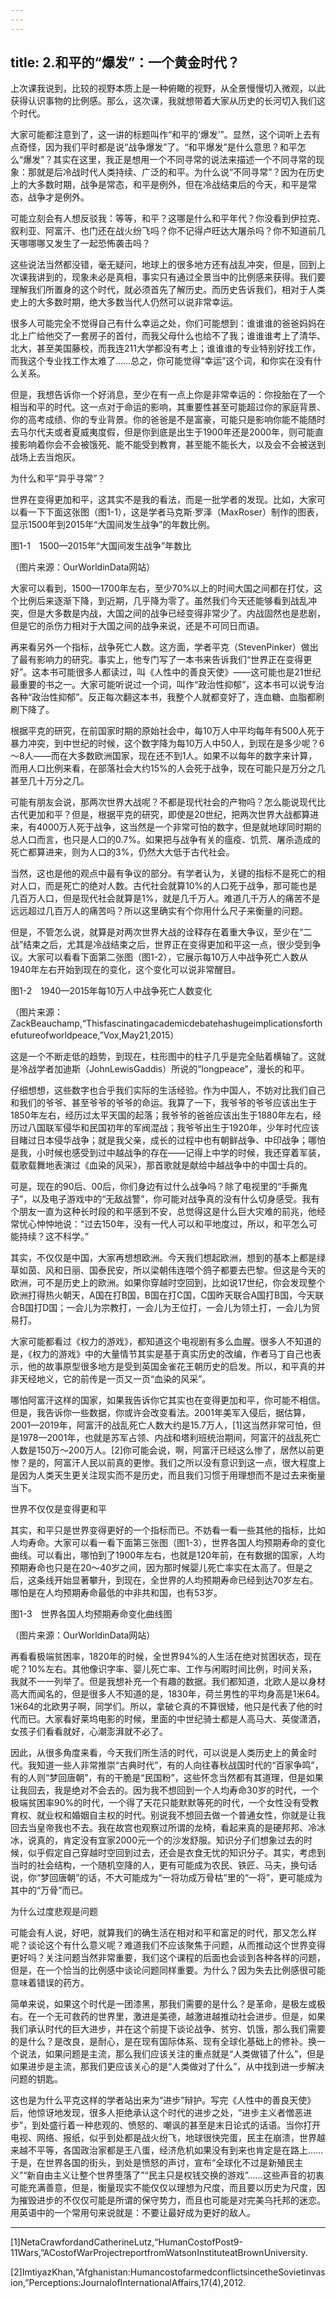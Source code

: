 ```yaml
---
---
---
```

title: 2.和平的“爆发”：一个黄金时代？
---





上次课我说到，比较的视野本质上是一种俯瞰的视野，从全景慢慢切入微观，以此获得认识事物的比例感。那么，这次课，我就想带着大家从历史的长河切入我们这个时代。

大家可能都注意到了，这一讲的标题叫作“和平的‘爆发’”。显然，这个词听上去有点奇怪，因为我们平时都是说“战争爆发”了。“和平爆发”是什么意思？和平怎么“爆发”？其实在这里，我正是想用一个不同寻常的说法来描述一个不同寻常的现象：那就是后冷战时代人类持续、广泛的和平。为什么说“不同寻常”？因为在历史上的大多数时期，战争是常态，和平是例外，但在冷战结束后的今天，和平是常态，战争才是例外。

可能立刻会有人想反驳我：等等，和平？这哪是什么和平年代？你没看到伊拉克、叙利亚、阿富汗、也门还在战火纷飞吗？你不记得卢旺达大屠杀吗？你不知道前几天哪哪哪又发生了一起恐怖袭击吗？

这些说法当然都没错，毫无疑问，地球上的很多地方还有战乱冲突，但是，回到上次课我讲到的，现象未必是真相，事实只有通过全景当中的比例感来获得。我们要理解我们所置身的这个时代，就必须首先了解历史。而历史告诉我们，相对于人类史上的大多数时期，绝大多数当代人仍然可以说非常幸运。

很多人可能完全不觉得自己有什么幸运之处，你们可能想到：谁谁谁的爸爸妈妈在北上广给他交了一套房子的首付，而我父母什么也给不了我；谁谁谁考上了清华、北大，甚至美国藤校，而我连211大学都没有考上；谁谁谁的专业特别好找工作，而我这个专业找工作太难了……总之，你可能觉得“幸运”这个词，和你实在没有什么关系。

但是，我想告诉你一个好消息，至少在有一点上你是非常幸运的：你投胎在了一个相当和平的时代。这一点对于命运的影响，其重要性甚至可能超过你的家庭背景、你的高考成绩、你的专业背景。你的爸爸是不是富豪，可能只是影响你能不能随时去马尔代夫或者夏威夷度假，但是你到底是出生于1900年还是2000年，则可能直接影响着你会不会被饿死、能不能受到教育，甚至能不能长大，以及会不会被送到战场上去当炮灰。


为什么和平“异乎寻常”？


世界在变得更加和平，这其实不是我的看法，而是一批学者的发现。比如，大家可以看一下下面这张图（图1-1），这是学者马克斯·罗泽（MaxRoser）制作的图表，显示1500年到2015年“大国间发生战争”的年数比例。



图1-1　1500—2015年“大国间发生战争”年数比

（图片来源：OurWorldinData网站）

大家可以看到，1500—1700年左右，至少70%以上的时间大国之间都在打仗，这个比例后来逐渐下降，到近期，几乎降为零了。虽然我们今天还能够看到战乱冲突，但是大多数是内战，大国之间的战争已经变得非常少了。内战固然也是悲剧，但是它的杀伤力相对于大国之间的战争来说，还是不可同日而语。

再来看另外一个指标，战争死亡人数。这方面，学者平克（StevenPinker）做出了最有影响力的研究。事实上，他专门写了一本书来告诉我们“世界正在变得更好”。这本书可能很多人都读过，叫《人性中的善良天使》——这可能也是21世纪最重要的书之一。大家可能听说过一个词，叫作“政治性抑郁”，这本书可以说专治各种“政治性抑郁”。反正每次翻这本书，我整个人就都变好了，连血糖、血脂都刷刷下降了。

根据平克的研究，在前国家时期的原始社会中，每10万人中平均每年有500人死于暴力冲突，到中世纪的时候，这个数字降为每10万人中50人，到现在是多少呢？6～8人——而在大多数欧洲国家，现在还不到1人。如果不以每年的数字来计算，而用人口比例来看，在部落社会大约15%的人会死于战争，现在可能只是万分之几甚至几十万分之几。

可能有朋友会说，那两次世界大战呢？不都是现代社会的产物吗？怎么能说现代比古代更加和平？但是，根据平克的研究，即使是20世纪，把两次世界大战都算进来，有4000万人死于战争，这当然是一个非常可怕的数字，但是就地球同时期的总人口而言，也只是人口的0.7%。如果把与战争有关的瘟疫、饥荒、屠杀造成的死亡都算进来，则为人口的3%，仍然大大低于古代社会。

当然，这也是他的观点中最有争议的部分。有学者认为，关键的指标不是死亡的相对人口，而是死亡的绝对人数。古代社会就算10%的人口死于战争，那可能也是几百万人口，但是现代社会就算是1%，就是几千万人。难道几千万人的痛苦不是远远超过几百万人的痛苦吗？所以这里确实有个你用什么尺子来衡量的问题。

但是，不管怎么说，就算是对两次世界大战的诠释存在着重大争议，至少在“二战”结束之后，尤其是冷战结束之后，世界正在变得更加和平这一点，很少受到争议。大家可以看看下面第二张图（图1-2），它展示每10万人中战争死亡人数从1940年左右开始到现在的变化，这个变化可以说非常醒目。



图1-2　1940—2015年每10万人中战争死亡人数变化

（图片来源：ZackBeauchamp,“Thisfascinatingacademicdebatehashugeimplicationsforthefutureofworldpeace,”Vox,May21,2015）

这是一个不断走低的趋势，到现在，柱形图中的柱子几乎是完全贴着横轴了。这就是冷战学者加迪斯（JohnLewisGaddis）所说的“longpeace”，漫长的和平。

仔细想想，这些数字也合乎我们实际的生活经验。作为中国人，不妨对比我们自己和我们的爷爷、甚至爷爷的爷爷的命运。我算了一下，我爷爷的爷爷应该出生于1850年左右，经历过太平天国的起落；我爷爷的爸爸应该出生于1880年左右，经历过八国联军侵华和民国初年的军阀混战；我爷爷出生于1920年，少年时代应该目睹过日本侵华战争；就是我父亲，成长的过程中也有朝鲜战争、中印战争；哪怕是我，小时候也感受到过中越战争的存在——记得上中学的时候，我还穿着军装，载歌载舞地表演过《血染的风采》，那首歌就是献给中越战争中的中国士兵的。

可是，现在的90后、00后，你们身边有过什么战争吗？除了电视里的“手撕鬼子”，以及电子游戏中的“无敌战警”，你可能对战争真的没有什么切身感受。我有个朋友一直为这种长时段的和平感到不安，总觉得这是什么巨大灾难的前兆，他经常忧心忡忡地说：“过去150年，没有一代人可以和平地度过，所以，和平怎么可能持续？这不科学。”

其实，不仅仅是中国，大家再想想欧洲。今天我们想起欧洲，想到的基本上都是绿草如茵、风和日丽、国泰民安，所以梁朝伟连喂个鸽子都要去巴黎。但这是今天的欧洲，可不是历史上的欧洲。如果你穿越时空回到，比如说17世纪，你会发现整个欧洲打得热火朝天，A国在打B国，B国在打C国，C国昨天联合A国打B国，今天联合B国打D国；一会儿为宗教打，一会儿为王位打，一会儿为领土打，一会儿为贸易打。

大家可能都看过《权力的游戏》，都知道这个电视剧有多么血腥。很多人不知道的是，《权力的游戏》中的大量情节其实是基于真实历史的改编，作者马丁自己也表示，他的故事原型很多地方是受到英国金雀花王朝历史的启发。所以，和平真的并非天经地义，它的前传是一页又一页“血染的风采”。

哪怕阿富汗这样的国家，如果我告诉你它其实也在变得更加和平，你可能不相信。但是，我告诉你一些数据，你或许会改变看法。2001年美军入侵后，据估算，2001—2019年，阿富汗的战乱死亡人数大约是15.7万人，[1]这当然非常可怕，但是1978—2001年，也就是苏军占领、内战和塔利班统治期间，阿富汗的战乱死亡人数是150万～200万人。[2]你可能会说，啊，阿富汗已经这么惨了，居然以前更惨？是的，阿富汗人民以前真的更惨。我们之所以没有意识到这一点，很大程度上是因为人类天生更关注现实而不是历史，而且我们习惯于用理想而不是过去来衡量当下。


世界不仅仅是变得更和平


其实，和平只是世界变得更好的一个指标而已。不妨看一看一些其他的指标，比如人均寿命。大家可以看一看下面第三张图（图1-3），世界各国人均预期寿命的变化曲线。可以看出，哪怕到了1900年左右，也就是120年前，在有数据的国家，人均预期寿命也只是在20～40岁之间，因为那时候婴儿死亡率实在太高了。但是之后，这条线开始显著攀升，到现在，全世界的人均预期寿命已经到达70岁左右。哪怕是在人均预期寿命最低的中非共和国，也有53岁。



图1-3　世界各国人均预期寿命变化曲线图

（图片来源：OurWorldinData网站）

再看看极端贫困率，1820年的时候，全世界94%的人生活在绝对贫困状态，现在呢？10%左右。其他像识字率、婴儿死亡率、工作与闲暇时间比例，时间关系，我就不一一列举了。但是我想补充一个有趣的数据。我们都知道，北欧人是以身材高大而闻名的，但是很多人不知道的是，1830年，荷兰男性的平均身高是1米64。1米64的北欧男子啊，同学们。所以，拿破仑真的不算很矮，他只是代表了他的时代而已。大家看好莱坞电影的时候，里面的中世纪骑士都是人高马大、英俊潇洒，女孩子们看看就好，心潮澎湃就不必了。

因此，从很多角度来看，今天我们所生活的时代，可以说是人类历史上的黄金时代。我知道一些人非常推崇“古典时代”，有的人向往春秋战国时代的“百家争鸣”，有的人则“梦回唐朝”，有的干脆是“民国粉”，这些怀念当然都有其道理，但是如果让我回去，我是绝对不会去的。因为我不想回到一个人均寿命30岁的时代，一个极端贫困率90%的时代，一个得了天花只能默默等死的时代，一个女性没有受教育权、就业权和婚姻自主权的时代。别说我不想回去做一个普通女性，你就是让我回去当皇帝我也不去。我在故宫也观察过所谓的龙椅，看起来真的是硬邦邦、冷冰冰，说真的，肯定没有宜家2000元一个的沙发舒服。知识分子们想象过去的时候，似乎假定自己穿越时空回到过去，还会是衣食无忧的知识分子。其实，考虑到当时的社会结构，一个随机空降的人，更有可能成为农民、铁匠、马夫，换句话说，你“梦回唐朝”的话，不大可能成为“一将功成万骨枯”里的“一将”，更可能成为其中的“万骨”而已。


为什么过度悲观是问题


可能会有人说，好吧，就算我们的确生活在相对和平和富足的时代，那又怎么样呢？谈论这个有什么意义呢？难道我们不应该聚焦于问题，从而推动这个世界变得更好吗？关注问题当然非常重要，我们这个课程的后面也会谈到各种各样的问题，但是，在一个恰当的比例感中谈论问题同样重要。为什么？因为失去比例感很可能意味着错误的药方。

简单来说，如果这个时代是一团漆黑，那我们需要的是什么？是革命，是极左或极右。在一个无可救药的世界里，激进是美德，越激进越推动社会进步。但是，如果我们承认时代的巨大进步，并在这个前提下谈论战争、贫穷、饥饿，那么我们需要的是什么？是改良，是耐心，是在现有国际体系、现有全球化基础上的修补。换一个说法，如果问题是主流，那么我们应该关注的重点就是“人类做错了什么”，但是如果进步是主流，那我们更应该关心的是“人类做对了什么”，从中找到进一步解决问题的钥匙。

这也是为什么平克这样的学者站出来为“进步”辩护。写完《人性中的善良天使》后，他惊讶地发现，很多人拒绝承认这个时代的进步之处，“进步主义者憎恶进步”，到处盛行着一种悲观的、愤怒的、嘲讽的甚至是末日论式的话语。当你打开电视、网络、报纸，似乎到处都是战火纷飞，地球很快完蛋，民主在崩溃，世界越来越不平等，各国政治家都是王八蛋，经济危机如果没有到来也肯定是在路上……于是，在世界各国的街头，到处是愤怒的声讨，宣布“全球化不过是新殖民主义”“新自由主义让整个世界堕落了”“民主只是权钱交换的游戏”……这些声音的初衷可能充满善意，但是，衡量现实不能仅仅以理想为尺度，而且要以历史为尺度，因为摧毁进步的不仅仅可能是所谓的保守势力，而且也可能是对完美乌托邦的迷恋。用英语中的一个常用句来说就是：不要让最好成为更好的敌人。



***



[1]NetaCrawfordandCatherineLutz,“HumanCostofPost9-11Wars,”ACostofWarProjectreportfromWatsonInstituteatBrownUniversity.

[2]ImtiyazKhan,“Afghanistan:HumancostofarmedconflictsincetheSovietinvasion,”Perceptions:JournalofInternationalAffairs,17(4),2012.